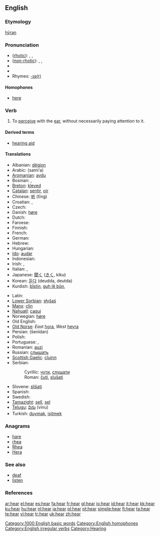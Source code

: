 {{wikipedia}}
==English==

{{rank|state|says|wife|309|hear|least|person|case}}

===Etymology===
{{OE.}} [[hyran|hȳran]]

===Pronunciation===
* ([[rhotic]]): {{enPR|hēr}}, {{IPA|/hiːɹ/}}, {{SAMPA|/hi:r/}}
* ([[non-rhotic]]): {{enPR|hēə(r)}}, {{IPA|/hiːə(ɹ)/}}, {{SAMPA|/hi:@(r)/}}
* {{audio|en-gb-hear.ogg|Audio (RP)}}
* {{audio|en-us-hear.ogg|Audio (US)}}
* Rhymes: [[Rhymes:English:-ɪə(r)|-ɪə(r)]]

====Homophones====
* [[here]]

===Verb===
{{en-verb|hears|hearing|heard}}

# To [[perceive]] with the [[ear]], without necessarily paying attention to it.

====Derived terms====
* [[hearing aid]]

====Translations====
{{top}}
* Albanian: [[dëgjon]]
* Arabic: {{ARchar|[[سمع]]}} (sami‘a)
* [[Aromanian]]: [[avdu]]
* Bosnian: {{t-|bs|čuti}}, {{t-|bs|slušati}}
* [[Breton]]: [[kleved]]
* [[Catalan]]: [[sentir]], [[oir]]
* Chinese: [[听]] (tīng)
* Croatian: {{t-|hr|čuti}}, {{t-|hr|slušati}}
* Czech: {{t+|cs|slyšet}}
* Danish: [[høre]]
* Dutch: {{t+|nl|horen}}
* Faroese: {{t-|fo|hoyra|xs=Faroese}}
* Finnish: {{t+|fi|kuulla}}
* French: {{t+|fr|entendre}}
* German: {{t+|de|hören}}
* Hebrew: {{t-|he|שמע|sc=Hebr}}
* Hungarian: {{t+|hu|hall}}
* [[Ido]]: [[audar]]
* Indonesian: {{t+|id|dengar|xs=Indonesian}}
* Irish: {{t|ga|clois}}, {{t|ga|cluin}}
* Italian: {{t+|it|sentire}}, {{t+|it|udire}}
* Japanese: [[聞く]] ([[きく]], kiku)
* Korean: [[듣다]] (deudda, deutda)
* Kurdish: [[bîstin]], [[guh lê bûn]], {{KUchar|[[بیستن]]}}
{{mid}}
* Latin: {{t-|la|audire}}
* [[Lower Sorbian]]: [[słyšaś]]
* [[Manx]]: [[clin]]
* [[Nahuatl]]: [[caqui]]
* Norwegian: [[høre]]
* Old English: {{t-|ang|hyran|alt=hȳran|xs=Old English}}
* [[Old Norse]]: ''East'' [[hǫra]], ''West'' [[heyra]]
* Persian: {{FAchar|[[شنیدن]]}} (šenīdan)
* Polish: {{t+|pl|słyszeć}}
* Portuguese: {{t+|pt|ouvir}}, {{t+|pt|escutar}}
* Romanian: [[auzi]]
* Russian: [[слышать]]
* [[Scottish Gaelic]]: [[cluinn]]
* Serbian:
*: Cyrillic: [[чути]], [[слушати]]
*: Roman: [[čuti]], [[slušati]]
* Slovene: [[slišati]]
* Spanish: {{t+|es|oír}}
* Swedish: {{t+|sv|höra}}
* [[Tamazight]]: [[sell#Tamazight|sell]], [[sel]]
* [[Telugu]]: [[విను]] (vinu)
* Turkish: [[duymak]], [[işitmek]]

{{bottom}}

===Anagrams===
* [[hare]]
* [[rhea]]
* [[Rhea]]
* [[Hera]]

===See also===
* [[deaf]]
* [[listen]]

===References===
{{R:Century 1911}}
{{R:Webster 1913}}

[[Category:1000 English basic words]]
[[Category:English homophones]]
[[Category:English irregular verbs]]
[[Category:Hearing]]

[[ar:hear]]
[[el:hear]]
[[es:hear]]
[[fa:hear]]
[[fr:hear]]
[[gl:hear]]
[[io:hear]]
[[id:hear]]
[[it:hear]]
[[kk:hear]]
[[ku:hear]]
[[hu:hear]]
[[nl:hear]]
[[ja:hear]]
[[pl:hear]]
[[pt:hear]]
[[simple:hear]]
[[fi:hear]]
[[ta:hear]]
[[te:hear]]
[[vi:hear]]
[[tr:hear]]
[[uk:hear]]
[[zh:hear]]